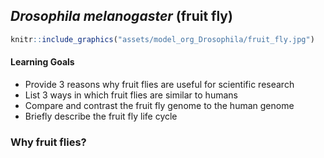 ## *Drosophila melanogaster* (fruit fly)

```r

knitr::include_graphics("assets/model_org_Drosophila/fruit_fly.jpg")
```

#### Learning Goals {-}

- Provide 3 reasons why fruit flies are useful for scientific research
- List 3 ways in which fruit flies are similar to humans
- Compare and contrast the fruit fly genome to the human genome
- Briefly describe the fruit fly life cycle

### Why fruit flies?